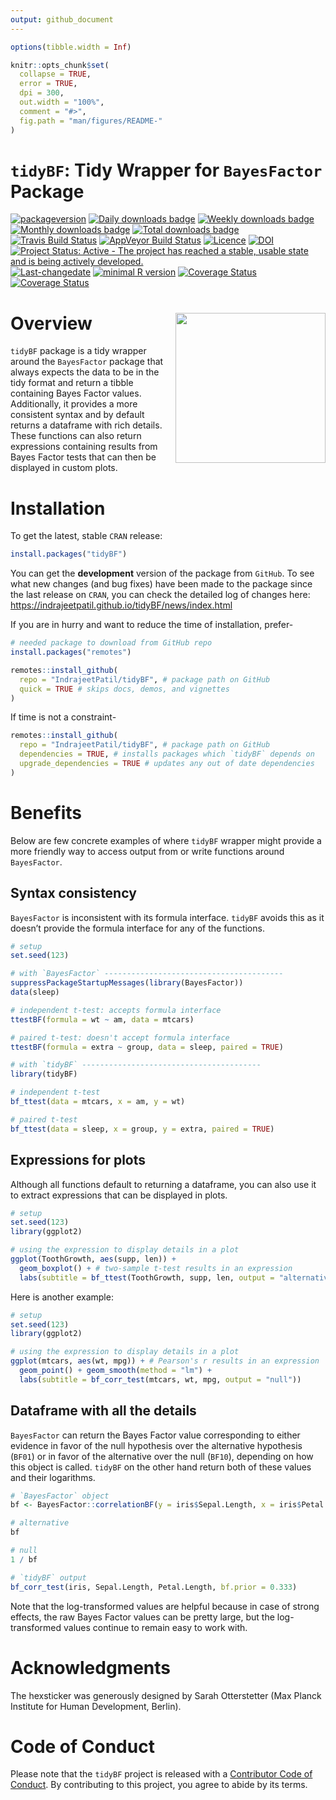 ```yaml
---
output: github_document
---
```


  <!-- README.md is generated from README.Rmd. Please edit that file -->

```r
options(tibble.width = Inf)

knitr::opts_chunk$set(
  collapse = TRUE,
  error = TRUE,
  dpi = 300,
  out.width = "100%",
  comment = "#>",
  fig.path = "man/figures/README-"
)
```

# `tidyBF`: Tidy Wrapper for `BayesFactor` Package

[![packageversion](https://img.shields.io/badge/Package%20version-0.2.0.9000-orange.svg?style=flat-square)](https://github.com/IndrajeetPatil/tidyBF/commits/master)
[![Daily downloads badge](https://cranlogs.r-pkg.org/badges/last-day/tidyBF?color=blue)](https://CRAN.R-project.org/package=tidyBF)
[![Weekly downloads badge](https://cranlogs.r-pkg.org/badges/last-week/tidyBF?color=blue)](https://CRAN.R-project.org/package=tidyBF)
[![Monthly downloads badge](https://cranlogs.r-pkg.org/badges/last-month/tidyBF?color=blue)](https://CRAN.R-project.org/package=tidyBF)
[![Total downloads badge](https://cranlogs.r-pkg.org/badges/grand-total/tidyBF?color=blue)](https://CRAN.R-project.org/package=tidyBF)
[![Travis Build Status](https://travis-ci.org/IndrajeetPatil/tidyBF.svg?branch=master)](https://travis-ci.org/IndrajeetPatil/tidyBF) 
[![AppVeyor Build Status](https://ci.appveyor.com/api/projects/status/github/IndrajeetPatil/tidyBF?branch=master&svg=true)](https://ci.appveyor.com/project/IndrajeetPatil/tidyBF) 
[![Licence](https://img.shields.io/badge/licence-GPL--3-blue.svg)](https://www.gnu.org/licenses/gpl-3.0.en.html)
[![DOI](https://zenodo.org/badge/126624251.svg)](https://zenodo.org/badge/latestdoi/126624251)
[![Project Status: Active - The project has reached a stable, usable state and is being actively developed.](http://www.repostatus.org/badges/latest/active.svg)](http://www.repostatus.org/#active)
[![Last-changedate](https://img.shields.io/badge/last%20change-`r gsub('-', '--', Sys.Date())`-yellowgreen.svg)](https://github.com/IndrajeetPatil/tidyBF/commits/master)
[![minimal R version](https://img.shields.io/badge/R%3E%3D-3.5.0-6666ff.svg)](https://cran.r-project.org/)
[![Coverage Status](https://img.shields.io/codecov/c/github/IndrajeetPatil/tidyBF/master.svg)](https://codecov.io/github/IndrajeetPatil/tidyBF?branch=master)
[![Coverage Status](https://coveralls.io/repos/github/IndrajeetPatil/tidyBF/badge.svg?branch=master)](https://coveralls.io/github/IndrajeetPatil/tidyBF?branch=master)

# Overview <img src="man/figures/logo.png" align="right" width="240" />

`tidyBF` package is a tidy wrapper around the `BayesFactor` package that always
expects the data to be in the tidy format and return a tibble containing Bayes
Factor values. Additionally, it provides a more consistent syntax and by
default returns a dataframe with rich details. These functions can also return
expressions containing results from Bayes Factor tests that can then be
displayed in custom plots.

# Installation

To get the latest, stable `CRAN` release:

```r
install.packages("tidyBF")
```

You can get the **development** version of the package from `GitHub`. To see
what new changes (and bug fixes) have been made to the package since the last
release on `CRAN`, you can check the detailed log of changes here:
<https://indrajeetpatil.github.io/tidyBF/news/index.html>

If you are in hurry and want to reduce the time of installation, prefer-

```r
# needed package to download from GitHub repo
install.packages("remotes")

remotes::install_github(
  repo = "IndrajeetPatil/tidyBF", # package path on GitHub
  quick = TRUE # skips docs, demos, and vignettes
)
```

If time is not a constraint-

```r
remotes::install_github(
  repo = "IndrajeetPatil/tidyBF", # package path on GitHub
  dependencies = TRUE, # installs packages which `tidyBF` depends on
  upgrade_dependencies = TRUE # updates any out of date dependencies
)
```

# Benefits

Below are few concrete examples of where `tidyBF` wrapper might provide a more
friendly way to access output from or write functions around `BayesFactor`.

## Syntax consistency

`BayesFactor` is inconsistent with its formula interface. `tidyBF` avoids this
as it doesn't provide the formula interface for any of the functions.

```r
# setup
set.seed(123)

# with `BayesFactor` ----------------------------------------
suppressPackageStartupMessages(library(BayesFactor))
data(sleep)

# independent t-test: accepts formula interface
ttestBF(formula = wt ~ am, data = mtcars)

# paired t-test: doesn't accept formula interface
ttestBF(formula = extra ~ group, data = sleep, paired = TRUE)

# with `tidyBF` ----------------------------------------
library(tidyBF)

# independent t-test
bf_ttest(data = mtcars, x = am, y = wt)

# paired t-test
bf_ttest(data = sleep, x = group, y = extra, paired = TRUE)
```

## Expressions for plots

Although all functions default to returning a dataframe, you can also use it
to extract expressions that can be displayed in plots.

```r
# setup
set.seed(123)
library(ggplot2)

# using the expression to display details in a plot
ggplot(ToothGrowth, aes(supp, len)) +
  geom_boxplot() + # two-sample t-test results in an expression
  labs(subtitle = bf_ttest(ToothGrowth, supp, len, output = "alternative"))
```

Here is another example:

```r
# setup
set.seed(123)
library(ggplot2)

# using the expression to display details in a plot
ggplot(mtcars, aes(wt, mpg)) + # Pearson's r results in an expression
  geom_point() + geom_smooth(method = "lm") +
  labs(subtitle = bf_corr_test(mtcars, wt, mpg, output = "null"))
```

## Dataframe with all the details

`BayesFactor` can return the Bayes Factor value corresponding to either evidence
in favor of the null hypothesis over the alternative hypothesis (`BF01`) or in
favor of the alternative over the null (`BF10`), depending on how this object is
called. `tidyBF` on the other hand return both of these values and their
logarithms.

```r
# `BayesFactor` object
bf <- BayesFactor::correlationBF(y = iris$Sepal.Length, x = iris$Petal.Length)

# alternative
bf

# null
1 / bf

# `tidyBF` output
bf_corr_test(iris, Sepal.Length, Petal.Length, bf.prior = 0.333)
```

Note that the log-transformed values are helpful because in case of strong
effects, the raw Bayes Factor values can be pretty large, but the
log-transformed values continue to remain easy to work with.

# Acknowledgments

The hexsticker was generously designed by Sarah Otterstetter (Max Planck
Institute for Human Development, Berlin). 

# Code of Conduct

Please note that the `tidyBF` project is released with a [Contributor Code of Conduct](https://contributor-covenant.org/version/2/0/CODE_OF_CONDUCT.html). 
By contributing to this project, you agree to abide by its terms.

